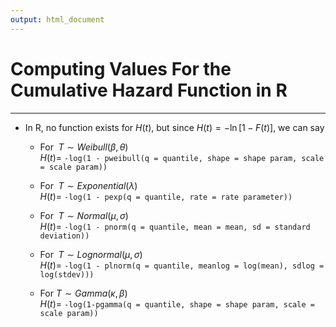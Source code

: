 ```yaml
---
output: html_document
---
```


# Computing Values For the Cumulative Hazard Function in R

<hr/>

- In R, no function exists for $H(t)$, but since $H(t)=-\ln[1-F(t)]$, we can say 

    + For $\;T \sim Weibull(\beta,\theta)$<br>$H(t)=$ `-log(1 - pweibull(q = quantile, shape = shape param, scale = scale param))`

    + For $\;T \sim Exponential(\lambda)$<br>$H(t)=$ `-log(1 - pexp(q = quantile, rate = rate parameter))`

    + For $\;T \sim Normal(\mu,\sigma)$<br>$H(t)=$ `-log(1 - pnorm(q = quantile, mean = mean, sd = standard deviation))`

    + For $\;T \sim Lognormal(\mu,\sigma)$<br>$H(t)=$ `-log(1 - plnorm(q = quantile, meanlog = log(mean), sdlog = log(stdev)))`

    + For $T \sim Gamma(\kappa,\beta)$<br>$H(t)=$ `-log(1-pgamma(q = quantile, shape = shape param, scale = scale param))`
